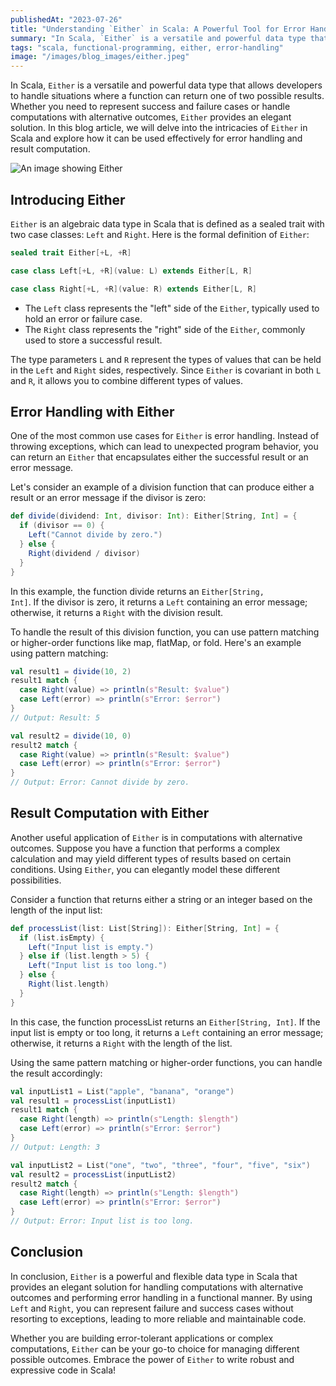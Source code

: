 ```yaml
---
publishedAt: "2023-07-26"
title: "Understanding `Either` in Scala: A Powerful Tool for Error Handling and Result Computation"
summary: "In Scala, `Either` is a versatile and powerful data type that allows developers to handle situations where a function can return one of two possible results. Whether you need to represent success and failure cases or handle computations with alternative outcomes, `Either` provides an elegant solution. In this blog article, we will delve into the intricacies of `Either` in Scala and explore how it can be used effectively for error handling and result computation."
tags: "scala, functional-programming, either, error-handling"
image: "/images/blog_images/either.jpeg"
---
```


In Scala, <code>Either</code> is a versatile and powerful data type that allows developers to handle situations where a function can return one of two possible results. Whether you need to represent success and failure cases or handle computations with alternative outcomes, <code>Either</code> provides an elegant solution. In this blog article, we will delve into the intricacies of <code>Either</code> in Scala and explore how it can be used effectively for error handling and result computation.

<img src="/images/blog_images/either.jpg" alt="An image showing Either" />

## Introducing Either

<code>Either</code> is an algebraic data type in Scala that is defined as a sealed
trait with two case classes: <code>Left</code> and <code>Right</code>. Here is
the formal definition of
<code>Either</code>:

```scala
sealed trait Either[+L, +R]

case class Left[+L, +R](value: L) extends Either[L, R]

case class Right[+L, +R](value: R) extends Either[L, R]

```

- The <code>Left</code> class represents the "left" side of the <code>Either</code>, typically used to hold an error or failure case.
- The <code>Right</code> class represents the "right" side of the <code>Either</code>, commonly used to store a successful result.

The type parameters <code>L</code> and <code>R</code> represent the types of values that can be held in the <code>Left</code> and <code>Right</code> sides, respectively. Since <code>Either</code> is covariant in both <code>L</code> and <code>R</code>, it allows you to combine different types of values.

## Error Handling with Either

One of the most common use cases for <code>Either</code> is error handling. Instead of throwing exceptions, which can lead to unexpected program behavior, you can return an <code>Either</code> that encapsulates either the successful result or an error message.

Let's consider an example of a division function that can produce either a result or an error message if the divisor is zero:

```scala
def divide(dividend: Int, divisor: Int): Either[String, Int] = {
  if (divisor == 0) {
    Left("Cannot divide by zero.")
  } else {
    Right(dividend / divisor)
  }
}
```

In this example, the function divide returns an <code>Either[String, Int]</code>. If the divisor is zero, it returns a <code>Left</code> containing an error message; otherwise, it returns a <code>Right</code> with the division result.

To handle the result of this division function, you can use pattern matching or higher-order functions like map, flatMap, or fold. Here's an example using pattern matching:

```scala
val result1 = divide(10, 2)
result1 match {
  case Right(value) => println(s"Result: $value")
  case Left(error) => println(s"Error: $error")
}
// Output: Result: 5

val result2 = divide(10, 0)
result2 match {
  case Right(value) => println(s"Result: $value")
  case Left(error) => println(s"Error: $error")
}
// Output: Error: Cannot divide by zero.
```

## Result Computation with Either

Another useful application of <code>Either</code> is in computations with alternative outcomes. Suppose you have a function that performs a complex calculation and may yield different types of results based on certain conditions. Using <code>Either</code>, you can elegantly model these different possibilities.

Consider a function that returns either a string or an integer based on the length of the input list:

```scala
def processList(list: List[String]): Either[String, Int] = {
  if (list.isEmpty) {
    Left("Input list is empty.")
  } else if (list.length > 5) {
    Left("Input list is too long.")
  } else {
    Right(list.length)
  }
}
```

In this case, the function processList returns an <code>Either[String, Int]</code>. If the input list is empty or too long, it returns a <code>Left</code> containing an error message; otherwise, it returns a <code>Right</code> with the length of the list.

Using the same pattern matching or higher-order functions, you can handle the result accordingly:

```scala
val inputList1 = List("apple", "banana", "orange")
val result1 = processList(inputList1)
result1 match {
  case Right(length) => println(s"Length: $length")
  case Left(error) => println(s"Error: $error")
}
// Output: Length: 3

val inputList2 = List("one", "two", "three", "four", "five", "six")
val result2 = processList(inputList2)
result2 match {
  case Right(length) => println(s"Length: $length")
  case Left(error) => println(s"Error: $error")
}
// Output: Error: Input list is too long.
```

## Conclusion

In conclusion, <code>Either</code> is a powerful and flexible data type in Scala that provides an elegant solution for handling computations with alternative outcomes and performing error handling in a functional manner. By using <code>Left</code> and <code>Right</code>, you can represent failure and success cases without resorting to exceptions, leading to more reliable and maintainable code.

Whether you are building error-tolerant applications or complex computations, <code>Either</code> can be your go-to choice for managing different possible outcomes. Embrace the power of <code>Either</code> to write robust and expressive code in Scala!
